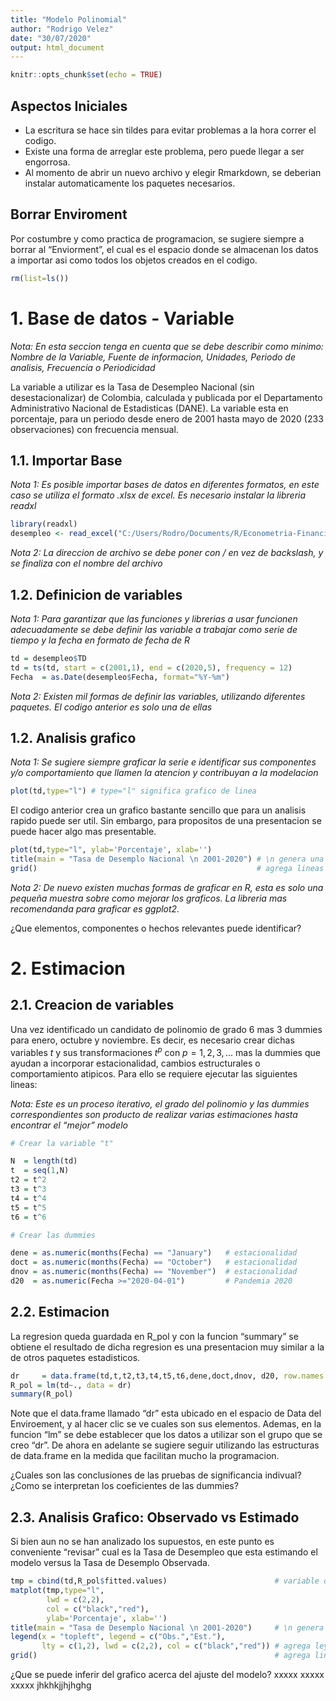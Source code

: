 ```yaml
---
title: "Modelo Polinomial"
author: "Rodrigo Velez"
date: "30/07/2020"
output: html_document
---
```


```r
knitr::opts_chunk$set(echo = TRUE)
```


## Aspectos Iniciales

* La escritura se hace sin tildes para evitar problemas a la hora correr el codigo.
* Existe una forma de arreglar este problema, pero puede llegar a ser engorrosa.
* Al momento de abrir un nuevo archivo y elegir Rmarkdown, se deberian instalar automaticamente los paquetes necesarios.


## Borrar Enviroment

Por costumbre y como practica de programacion, se sugiere siempre a borrar al "Enviorment", el cual es el espacio donde se almacenan los datos a importar asi como todos los objetos creados en el codigo.

```r
rm(list=ls())
```

# 1. Base de datos - Variable

*Nota: En esta seccion tenga en cuenta que se debe describir como minimo: Nombre de la Variable, Fuente de informacion, Unidades, Periodo de analisis, Frecuencia o Periodicidad*

La variable a utilizar es la Tasa de Desempleo Nacional (sin desestacionalizar) de Colombia, calculada y publicada por el Departamento Administrativo Nacional de Estadisticas (DANE). La variable esta en porcentaje, para un periodo desde enero de 2001 hasta mayo de 2020 (233 observaciones) con frecuencia mensual. 

## 1.1. Importar Base

*Nota 1: Es posible importar bases de datos en diferentes formatos, en este caso se utiliza el formato .xlsx de excel. Es necesario instalar la libreria readxl*

```r
library(readxl)
desempleo <- read_excel("C:/Users/Rodro/Documents/R/Econometria-Financiera/MP/BD_TD.xlsx")
```

*Nota 2: La direccion de archivo se debe poner con / en vez de backslash, y se finaliza con el nombre del archivo*

## 1.2. Definicion de variables

*Nota 1: Para garantizar que las funciones y librerias a usar funcionen adecuadamente se debe definir las variable a trabajar como serie de tiempo y la fecha en formato de fecha de R*

```r
td = desempleo$TD
td = ts(td, start = c(2001,1), end = c(2020,5), frequency = 12)
Fecha  = as.Date(desempleo$Fecha, format="%Y-%m")
```

*Nota 2: Existen mil formas de definir las variables, utilizando diferentes paquetes. El codigo anterior es solo una de ellas*

## 1.2. Analisis grafico

*Nota 1: Se sugiere siempre graficar la serie e identificar sus componentes y/o comportamiento que llamen la atencion y contribuyan a la modelacion*

```r
plot(td,type="l") # type="l" significa grafico de linea
```

El codigo anterior crea un grafico bastante sencillo que para un analisis rapido puede ser util. Sin embargo, para propositos de una presentacion se puede hacer algo mas presentable.

```r
plot(td,type="l", ylab='Porcentaje', xlab='')
title(main = "Tasa de Desemplo Nacional \n 2001-2020") # \n genera una segunda linea en el titulo
grid()                                                 # agrega lineas secundarias
```

*Nota 2: De nuevo existen muchas formas de graficar en R, esta es solo una pequeña muestra sobre como mejorar los graficos. La libreria mas recomendanda para graficar es ggplot2.*

¿Que elementos, componentes o hechos relevantes puede identificar?

# 2. Estimacion

## 2.1. Creacion de variables

Una vez identificado un candidato de polinomio de grado 6 mas 3 dummies para enero, octubre y noviembre. Es decir, es necesario crear dichas variables $t$ y sus transformaciones $t^p$ con $p=1,2,3,...$ mas la dummies que ayudan a incorporar estacionalidad, cambios estructurales o comportamiento atipicos. Para ello se requiere ejecutar las siguientes lineas:

*Nota: Este es un proceso iterativo, el grado del polinomio y las dummies correspondientes son producto de realizar varias estimaciones hasta encontrar el "mejor" modelo*

```r
# Crear la variable "t"

N  = length(td)  
t  = seq(1,N)
t2 = t^2
t3 = t^3
t4 = t^4
t5 = t^5
t6 = t^6

# Crear las dummies

dene = as.numeric(months(Fecha) == "January")   # estacionalidad
doct = as.numeric(months(Fecha) == "October")   # estacionalidad
dnov = as.numeric(months(Fecha) == "November")  # estacionalidad
d20  = as.numeric(Fecha >="2020-04-01")         # Pandemia 2020
```

## 2.2. Estimacion

La regresion queda guardada en R_pol y con la funcion "summary" se obtiene el resultado de dicha regresion es una presentacion muy similar a la de otros paquetes estadisticos.

```r
dr     = data.frame(td,t,t2,t3,t4,t5,t6,dene,doct,dnov, d20, row.names = Fecha)
R_pol = lm(td~., data = dr)
summary(R_pol)
```

Note que el data.frame llamado "dr" esta ubicado en el espacio de Data del Enviroement, y al hacer clic se ve cuales son sus elementos. Ademas, en la funcion "lm" se debe establecer que los datos a utilizar son el grupo que se creo "dr". De ahora en adelante se sugiere seguir utilizando las estructuras de data.frame en la medida que facilitan mucho la programacion.

¿Cuales son las conclusiones de las pruebas de significancia indivual?
¿Como se interpretan los coeficientes de las dummies?

## 2.3. Analisis Grafico: Observado vs Estimado

Si bien aun no se han analizado los supuestos, en este punto es conveniente "revisar" cual es la Tasa de Desempleo que esta estimando el modelo versus la Tasa de Desemplo Observada.

```r
tmp = cbind(td,R_pol$fitted.values)                        # variable que agrupa Observado y Estimado
matplot(tmp,type="l",
        lwd = c(2,2),
        col = c("black","red"),
        ylab='Porcentaje', xlab='')
title(main = "Tasa de Desemplo Nacional \n 2001-2020")     # \n genera una segunda linea en el titulo
legend(x = "topleft", legend = c("Obs.","Est."),
       lty = c(1,2), lwd = c(2,2), col = c("black","red")) # agrega leyenda al grafico
grid()                                                     # agrega lineas secundarias
```

¿Que se puede inferir del grafico acerca del ajuste del modelo?
xxxxx
xxxxx
xxxxx
jhkhkjjhjhghg